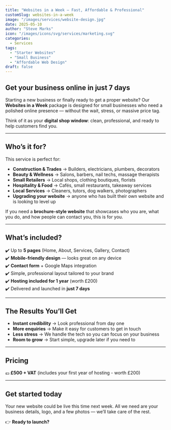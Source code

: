 ```yaml
---
title: "Websites in a Week – Fast, Affordable & Professional"
customSlug: websites-in-a-week
image: "/images/services/website-design.jpg"
date: 2025-05-10
author: "Steve Marks"
icon: "/images/icons/svg/services/marketing.svg"
categories:
  - Services
tags:
  - "Starter Websites"
  - "Small Business"
  - "Affordable Web Design"
draft: false
---
```



## Get your business online in just 7 days  

Starting a new business or finally ready to get a proper website? Our **Websites in a Week** package is designed for small businesses who need a polished online presence — without the wait, stress, or massive price tag.  

Think of it as your **digital shop window**: clean, professional, and ready to help customers find you.  

<OptimizedImage src="/images/services/steve-shelley.jpg" class="object-cover" caption="hello world" />

---

## Who’s it for?  

This service is perfect for:  

- **Construction & Trades** → Builders, electricians, plumbers, decorators  
- **Beauty & Wellness** → Salons, barbers, nail techs, massage therapists  
- **Small Retailers** → Local shops, clothing boutiques, florists  
- **Hospitality & Food** → Cafés, small restaurants, takeaway services  
- **Local Services** → Cleaners, tutors, dog walkers, photographers
- **Upgrading your website** → anyone who has built their own website and is looking to level up

If you need a **brochure-style website** that showcases who you are, what you do, and how people can contact you, this is for you.  

---

## What’s included?  

✔️ Up to **5 pages** (Home, About, Services, Gallery, Contact)  
✔️ **Mobile-friendly design** — looks great on any device  
✔️ **Contact form** + Google Maps integration  
✔️ Simple, professional layout tailored to your brand  
✔️ **Hosting included for 1 year** (worth £200)  
✔️ Delivered and launched in **just 7 days**  

---

## The Results You’ll Get  

- **Instant credibility** → Look professional from day one  
- **More enquiries** → Make it easy for customers to get in touch  
- **Less stress** → We handle the tech so you can focus on your business  
- **Room to grow** → Start simple, upgrade later if you need to  

---

<TestimonialArticle />

## Pricing  

💷 **£500 + VAT** (includes your first year of hosting - worth £200)  

---

## Get started today  

Your new website could be live this time next week. All we need are your business details, logo, and a few photos — we’ll take care of the rest.  

👉 **Ready to launch?** 

<CustomButton
  label="Book your Website in a Week now"
  url="https://tidycal.com/bvswebdesign/30-minute-meeting"
  variant="fill"
  hover-effect="creative-fill"
/>

